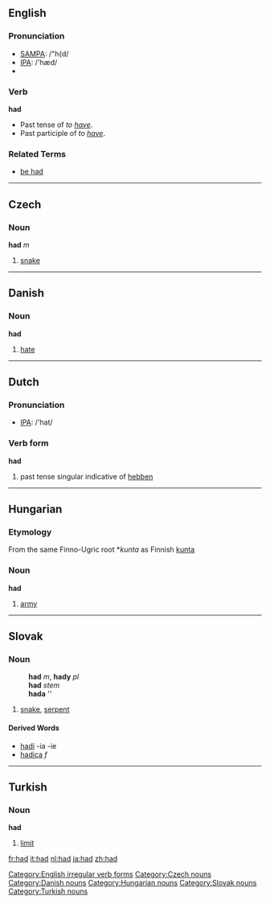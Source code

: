==English==

{{rank|it|for|as|16|had|you|not|be}}

=== Pronunciation ===
*[[w:SAMPA|SAMPA]]: /"h{d/
*[[w:IPA|IPA]]: /'hæd/
*{{audio|en-us-had.ogg|Audio (US)}}

===Verb===
[[Category:English irregular verb forms]]
'''had'''
* Past tense of ''to [[have]]''.
* Past participle of ''to [[have]]''.

===Related Terms===
*[[be had]]

----

==Czech==
===Noun===
'''had''' ''m''

# [[snake]]

[[Category:Czech nouns]]

----

==Danish==
===Noun===
'''had'''

# [[hate]]

[[Category:Danish nouns]]

----

==Dutch==
=== Pronunciation ===
*[[w:IPA|IPA]]: /'hat/

=== Verb form ===
'''had'''

# past tense singular indicative of [[hebben]]

----

==Hungarian==
===Etymology===
From the same Finno-Ugric root *''kunta'' as Finnish [[kunta]]
=== Noun ===
'''had'''

#[[army]]

[[Category:Hungarian nouns]]

----

==Slovak==
===Noun===
:'''had''' ''m'', '''hady''' ''pl''
:'''had''' ''stem''
:'''hada''' ''{{gensg}}
:{{decpat}} {{dub}}

#[[snake]], [[serpent]]

====Derived Words====
* [[hadí]] -ia -ie
* [[hadica#Slovak|hadica]] ''f''

[[Category:Slovak nouns]]

----

==Turkish==
===Noun===
'''had'''

# [[limit]]

[[Category:Turkish nouns]]

[[fr:had]]
[[it:had]]
[[nl:had]]
[[ja:had]]
[[zh:had]]